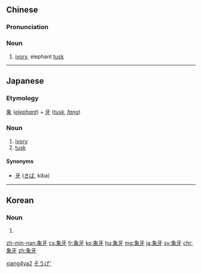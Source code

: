 ==Chinese==
{{zh-hanzi-box|[[象]][[牙]]}}

===Pronunciation===
{{zh-pron
|m=xiàngyá
|c=zoeng6 ngaa4
|mn=chhiūⁿ-gê
|cat=n
}}

===Noun===
{{zh-noun}}

# [[ivory]], elephant [[tusk]]

[[Category:zh:Elephants|xiang4ya2]]

----

==Japanese==
{{ja-kanjitab|ぞう|げ|yomi=on}}

===Etymology===
[[象]] (''[[elephant]]'') + [[牙]] (''[[tusk]], [[fang]]'')

===Noun===
{{ja-noun|ぞうげ}}

# [[ivory]]
# [[tusk]]

====Synonyms====
* [[牙]] ([[きば]], kiba)

[[Category:ja:Elephants|そうげ']]

----

==Korean==
{{ko-hanjatab|象|牙}}

===Noun===
{{ko-noun|hj|rv=|hangeul=상아}}

# {{hanja form of|상아|[[ivory]]}}

[[zh-min-nan:象牙]]
[[cs:象牙]]
[[fr:象牙]]
[[ko:象牙]]
[[hu:象牙]]
[[mg:象牙]]
[[ja:象牙]]
[[sv:象牙]]
[[chr:象牙]]
[[zh:象牙]]